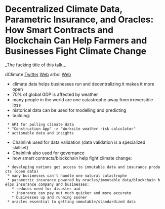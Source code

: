 = Decentralized Climate Data, Parametric Insurance, and Oracles: How Smart Contracts and Blockchain Can Help Farmers and Businesses Fight Climate Change =

_The fucking title of this talk._

dClimate [[https://twitter.com/dClimateNet|Twitter]] [[https://dclimate.net|Web]]
arbol [[https://arbolemarket.com|Web]]

* climate data helps businesses run and decentralizing it makes it more open
* 70% of global GDP is affected by weather
* many people in the world are one catastrophe away from irreversible loss
* historical data can be used for modelling and predicting
* building:
  * API for pulling climate data
  * "Construction App" -> "Worksite weather risk calculator"
  * actionable data and insights
* Chainlink used for data validation (data validation is a specialized skillset)
* Chainlink also used for governance
* how smart contracts/blockchain help fight climate change:
  * developing nations get access to immutable data and insurance products (open data)
  * many businesses can't handle one natural catastrophe
  * parametric insurance powered by oracles/immutable data/blockchain helps insurance company and businesses:
    * reduces need for disaster aid
    * insurance can pay out much quicker and more accurate
    * businesses up and running sooner
  * oracles essential to getting immutable/standardized data
